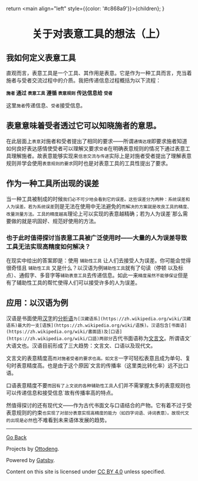   return <main align="left" style={{color: '#c868a9'}}>{children}</main>;
}

<title>关于对表意工具的想法</title>

# <div align="center">关于对表意工具的想法（上）</div>

## 我如何定义表意工具
直观而言，表意工具是一个工具、其作用是表意。它是作为一种工具而言，充当着施者与受者交流过程中的介质。我把传递信息过程概括为以下流程：

**`施者` 通过 `表意工具` 遵循 `表意规则` 传达信息给 `受者`**

[^施者……受者]: 你也可以把它理解为 `第一关系者`	`表意项`	`第二关系者`

这里`施者`传递信息、`受者`接受信息。

## 表意意味着受者透过它可以知晓施者的意思。

在此层面上`表意`对施者和受者提出了相同的要求——所谓`通情达理`即要求施者知道如何良好表达感情使受者可以理解又要求`受者`在明确表意规则的情况下通过表意工具理解施者。故表意能够实现来`信息交流与传递`实际上是对施者受者提出了理解表意规则并学会使用`表意规则的要求`同时也是对表意工具的工具性提出了要求。

## 作为一种工具所出现的误差

当一种工具被制成的时候`我们必不可少地会看到它的误差。这些误差分为两种：系统误差和人为误差。若为系统误差`则是无法在使用中无法避免的`而解决的方案就是改良工具的精度、改量测量方法。工具的精度越高`理论上可以实现的表意越精确；若为人为误差`那么需要做的就是巩固好、规范好使用的方法。

### 也于此时值得探讨当表意工具被广泛使用时——大量的人为误差导致工具无法实现高精度如何解决？



在现实中给出的答案即是：使用 `辅助性工具` 让人们去接受人为误差。你可能会觉得很奇怪且 `辅助性工具` 又是什么？以汉语为例`辅助性工具`就有了句读（停顿 以及标点）、通假字、多音字等`辅助表意工具`去传递信息。如此一来`精度虽然不能够保证`但是有了辅助性工具的帮忙使得人们可以接受许多的人为误差。

## 应用：以汉语为例

汉语是书面使用[汉字](https://zh.wikipedia.org/wiki/汉字)的[分析语](https://zh.wikipedia.org/wiki/分析语)`为[汉藏语系](https://zh.wikipedia.org/wiki/汉藏语系)最大的一支[语族](https://zh.wikipedia.org/wiki/语族)。汉语包含[书面语](https://zh.wikipedia.org/wiki/書面語)及[口语](https://zh.wikipedia.org/wiki/口語)两部分`古代书面语称为[文言文](https://zh.wikipedia.org/wiki/文言文)。所谓语文`大语文也。汉语目前形成了三大趋势：文言文、口语以及现代文。

文言文的表意精度高`而对施者受者的要求也高。如文言`一字可轻松表意且成为单句、复句时表意精度高。也是由于这个原因`文言的传播率（这里类比转化率）远不比口语。

口语表意精度不要`而因有了上文说的各种辅助性工具`人们并不需掌握太多的表意规则也可以传递信息和接受信息`故有传播率高的特点。

然值得探讨的还有现代文——作为古代书面文与口语结合的产物。它有着不过于受表意规则的约束`也实现了对部分表意实现高精度的能力（如四字词语、诗词表意）。故现代文的出现是必然`也不难看到未来语体发展的趋势。


------

[Go Back](../)

Projects by [Ottodeng](https://ottoqwq.me).

Powered by [Gatsby](https://www.gatsbyjs.com).

Content on this site is licensed under [CC BY 4.0](https://creativecommons.org/licenses/by/4.0/)  unless specified.

